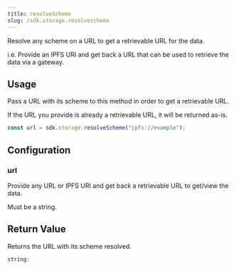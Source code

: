 ```yaml
---
title: resolveScheme
slug: /sdk.storage.resolvescheme
---
```


Resolve any scheme on a URL to get a retrievable URL for the data.

i.e. Provide an IPFS URI and get back a URL that can be used to retrieve the data via a gateway.

## Usage

Pass a URL with its scheme to this method in order to get a retrievable URL.

If the URL you provide is already a retrievable URL, it will be returned as-is.

```javascript
const url = sdk.storage.resolveScheme("ipfs://example");
```

## Configuration

### url

Provide any URL or IPFS URI and get back a retrievable URL to get/view the data.

Must be a string.

## Return Value

Returns the URL with its scheme resolved.

```typescript
string;
```
